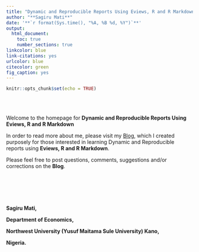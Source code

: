 ```yaml
---
title: "Dynamic and Reproducible Reports Using Eviews, R and R Markdown"
author: "**Sagiru Mati**"
date: '**`r format(Sys.time(), "%A, %B %d, %Y")`**'
output: 
  html_document:
    toc: true
    number_sections: true
linkcolor: blue
link-citations: yes
urlcolor: blue
citecolor: green
fig_caption: yes
---
```


```r
knitr::opts_chunk$set(echo = TRUE)
```

<br><br>

Welcome to the homepage for __Dynamic and Reproducible Reports Using Eviews, R and R Markdown__


In order to read more about me, please visit my [Blog](https:sagirmati.blogspot.com), which I created purposely for those interested in learning Dynamic and Reproducible reports using __Eviews, R and R Markdown__.

Please feel free to post questions, comments, suggestions and/or corrections on the __Blog__.


<br><br><br><br>


__Sagiru Mati,__ 

__Department of Economics,__

__Northwest University (Yusuf Maitama Sule University) Kano,__

__Nigeria.__

